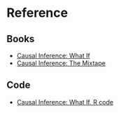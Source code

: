 # Reference {-}

## Books {-} 
- [Causal Inference: What If](https://www.hsph.harvard.edu/miguel-hernan/causal-inference-book/)
- [Causal Inference: The Mixtape](https://mixtape.scunning.com/)

## Code {-}
- [Causal Inference: What If. R code](https://remlapmot.github.io/cibookex-r/)


  
  
  
  
  
  
  
  
  
  






































